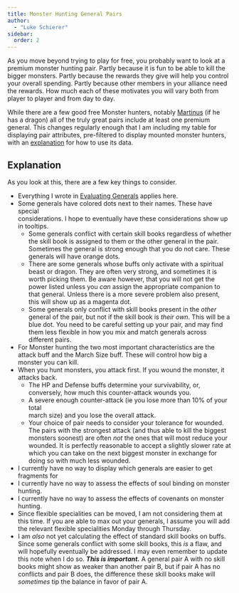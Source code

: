 ```yaml
---
title: Monster Hunting General Pairs
author: 
  - "Luke Schierer"
sidebar: 
  order: 2
---
```


As you move beyond trying to play for free, you probably want to look at a premium monster hunting pair.  Partly because it is fun to be able to kill the bigger monsters.  Partly because the rewards they give will help you control your overall spending.  Partly because other members in your alliance need the rewards. How much each of these motivates you will vary both from player to player and from day to day.

While there are a few good free Monster hunters, notably [Martinus] (if he has a dragon) all of the truly great pairs include at least one premium general.
This changes regularly enough that I am including my table for displaying pair attributes, pre-filtered to display mounted monster hunters, with an [explanation] for how to use its data.

<MonsterPairs />

## Explanation

As you look at this, there are a few key things to consider. 
* Everything I wrote in [Evaluating Generals] applies here. 
* Some generals have colored dots next to their names.  These have special    
  considerations. I hope to eventually have these considerations show up in
  tooltips.
  * Some generals conflict with certain skill books regardless of whether the 
    skill book is assigned to them or the other general in the pair. Sometimes 
    the general is strong enough that you do not care.  These generals will have
    orange dots.
  * There are some generals whose buffs only activate with a spiritual beast or 
    dragon.  They are often very strong, and sometimes it is worth picking them.
    Be aware however, that you will not get the power listed unless you *can* 
    assign the appropriate companion to that general.  Unless there is a more 
    severe problem also present, this will show up as a magenta dot.
  * Some generals only conflict with skill books present in the *other* general
    of the pair, but not if the skill book is *their own*.  This will be a 
    blue dot.  You need to be careful setting up your pair, and may find them
    less flexible in how you mix and match generals across different pairs.
* For Monster hunting the two most important characteristics are the attack
  buff and the March Size buff. These will control how big a monster you can
  kill.  
* When you hunt monsters, you attack first.  If you wound the monster, it 
  attacks back.  
  * The HP and Defense buffs determine your survivability, or, conversely, how 
    much this counter-attack wounds you.  
  * A severe enough counter-attack (ie you lose more than 10% of your total     
    march size) and you lose the overall attack.  
  * Your choice of pair needs to consider your tolerance for wounded. The
    pairs with the strongest attack (and thus able to kill the biggest monsters
    soonest) are often *not* the ones that will most reduce your wounded. It is
    perfectly reasonable to accept a slightly slower rate at which you can take
    on the next biggest monster in exchange for doing so with much less wounded.
* I currently have no way to display which generals are easier to get fragments for
* I currently have no way to assess the effects of soul binding on monster    
  hunting.
* I currently have no way to assess the effects of covenants on monster 
  hunting.
* Since flexible specialities can be moved, I am not considering them at this 
  time.  If you are able to max out your generals, I assume you will add the relevant flexible specialities Monday through Thursday. 
* I am *also* not yet calculating the effect of standard skill books on buffs.
  Since some generals conflict with some skill books, this *is* a flaw, and
  will hopefully eventually be addressed.  I may even remember to update this
  note when I do so. _**This is important.**_  A general pair A with no skill books might show as weaker than another pair B, but if pair A has no conflicts and pair B does, the difference these skill books make will *sometimes* tip the balance in favor of pair A.  


[explanation]: <./#explanation>

[Martinus]: <../../details/martinus/>

[Evaluating Generals]: <../../evaluating_generals/>